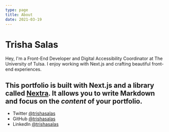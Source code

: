 ```yaml
---
type: page
title: About
date: 2021-03-19
---
```


# Trisha Salas

Hey, I'm a Front-End Developer and Digital Accessibility Coordinator at The University of Tulsa. I enjoy working with Next.js and crafting beautiful front-end experiences.

This portfolio is built with **Next.js** and a library called [Nextra](https://nextra.vercel.app/). It allows you to write Markdown and focus on the _content_ of your portfolio.
---

  - Twitter [@trishasalas](https://twitter.com/trishasalas)
  - GitHub [@trishasalas](https://github.com/trishasalas)
  - LinkedIn [@trishasalas](https://linkedin.com/in/trishasalas)